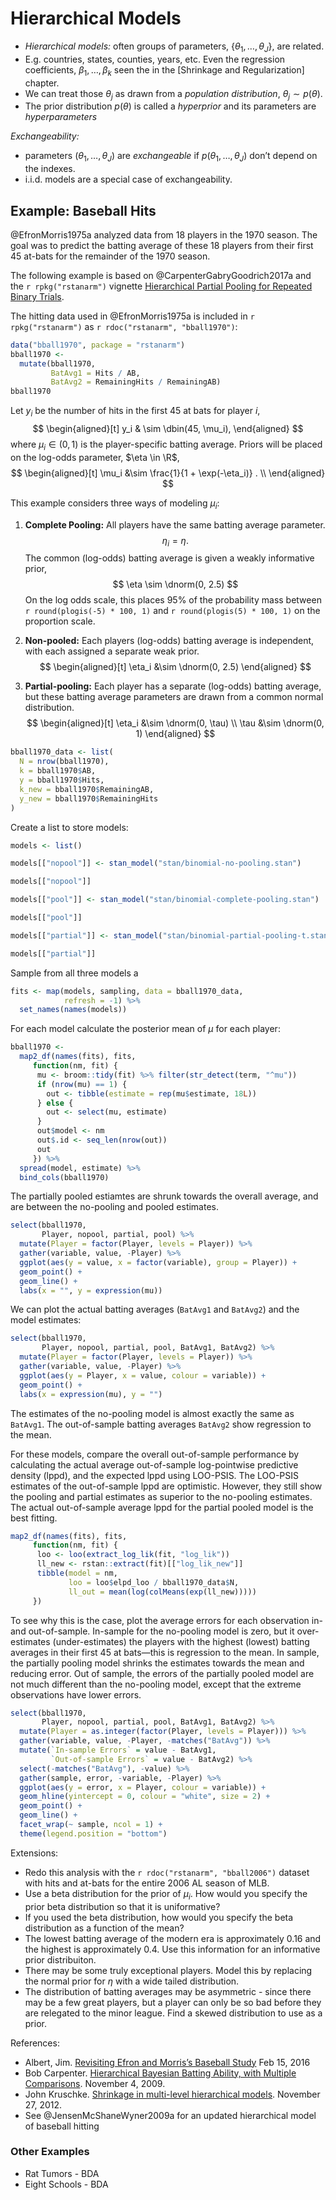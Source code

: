 # Hierarchical Models

- *Hierarchical models:* often groups of parameters, $\{\theta_1, \dots, \theta_J\}$, are related.
- E.g. countries, states, counties, years, etc. Even the regression coefficients, $\beta_1, \dots, \beta_k$ seen the in the [Shrinkage and Regularization] chapter.
- We can treat those $\theta_j$ as drawn from a *population distribution*, $\theta_j \sim p(\theta)$.
- The prior distribution $p(\theta)$ is called a *hyperprior* and its parameters are *hyperparameters*


*Exchangeability:*

- parameters $(\theta_1, \dots, \theta_J)$ are *exchangeable* if $p(\theta_1, \dots, \theta_J)$ don't depend on the indexes.
- i.i.d. models are a special case of exchangeability.


## Example: Baseball Hits

@EfronMorris1975a analyzed data from 18 players in the 1970 season.
The goal was to predict the batting average of these 18 players from their first 45 at-bats for the remainder of the 1970 season.

The following example is based on @CarpenterGabryGoodrich2017a and the `r rpkg("rstanarm")` vignette [Hierarchical Partial Pooling for Repeated Binary Trials](https://cran.r-project.org/web/packages/rstanarm/vignettes/pooling.html).


The hitting data used in @EfronMorris1975a is included in `r rpkg("rstanarm")` as `r rdoc("rstanarm", "bball1970")`:
```r
data("bball1970", package = "rstanarm")
bball1970 <-
  mutate(bball1970,
         BatAvg1 = Hits / AB,
         BatAvg2 = RemainingHits / RemainingAB)
bball1970
```

Let $y_i$ be the number of hits in the first 45 at bats for player $i$,
$$
\begin{aligned}[t]
y_i & \sim \dbin(45, \mu_i),
\end{aligned}
$$
where $\mu_i \in (0, 1)$ is the player-specific batting average.
Priors will be placed on the log-odds parameter, $\eta \in \R$,
$$
\begin{aligned}[t]
\mu_i &\sim \frac{1}{1 + \exp(-\eta_i)} . \\
\end{aligned}
$$

This example considers three ways of modeling $\mu_i$:


1. **Complete Pooling:** All players have the same batting average parameter.
    $$
    \eta_i = \eta .
    $$
    The common (log-odds) batting average is given a weakly informative prior,
    $$
    \eta \sim \dnorm(0, 2.5)
    $$
    On the log odds scale, this places 95% of the probability mass between `r round(plogis(-5) * 100, 1)` and `r round(plogis(5) * 100, 1)` on the proportion scale.
    
2. **Non-pooled:** Each players (log-odds) batting average is independent, with each assigned a separate weak prior.
    $$
    \begin{aligned}[t]
    \eta_i &\sim \dnorm(0, 2.5)
    \end{aligned}
    $$

3. **Partial-pooling:** Each player has a separate (log-odds) batting average, but these batting average parameters are drawn from a common normal distribution.
    $$
    \begin{aligned}[t]
    \eta_i &\sim \dnorm(0, \tau) \\
    \tau &\sim \dnorm(0, 1)
    \end{aligned}
    $$

```r
bball1970_data <- list(
  N = nrow(bball1970),
  k = bball1970$AB,
  y = bball1970$Hits,
  k_new = bball1970$RemainingAB,
  y_new = bball1970$RemainingHits
)
```
Create a list to store models:
```r
models <- list()
```

```r
models[["nopool"]] <- stan_model("stan/binomial-no-pooling.stan")
```
```r
models[["nopool"]]
```


```r
models[["pool"]] <- stan_model("stan/binomial-complete-pooling.stan")
```
```r
models[["pool"]]
```

```r
models[["partial"]] <- stan_model("stan/binomial-partial-pooling-t.stan")
```
```r
models[["partial"]]
```

Sample from all three models a
```r
fits <- map(models, sampling, data = bball1970_data,
            refresh = -1) %>%
  set_names(names(models))
```

For each model calculate the posterior mean of $\mu$ for each player:
```r
bball1970 <-
  map2_df(names(fits), fits, 
     function(nm, fit) {
      mu <- broom::tidy(fit) %>% filter(str_detect(term, "^mu"))
      if (nrow(mu) == 1) {
        out <- tibble(estimate = rep(mu$estimate, 18L))
      } else {
        out <- select(mu, estimate)
      }
      out$model <- nm
      out$.id <- seq_len(nrow(out))
      out
     }) %>%
  spread(model, estimate) %>%
  bind_cols(bball1970)
```
The partially pooled estiamtes are shrunk towards the overall average, and are between the no-pooling and pooled estimates.
```r
select(bball1970,
       Player, nopool, partial, pool) %>% 
  mutate(Player = factor(Player, levels = Player)) %>%
  gather(variable, value, -Player) %>%
  ggplot(aes(y = value, x = factor(variable), group = Player)) +
  geom_point() +
  geom_line() +
  labs(x = "", y = expression(mu))
```
We can plot the actual batting averages (`BatAvg1` and `BatAvg2`) and the model estimates:
```r
select(bball1970,
       Player, nopool, partial, pool, BatAvg1, BatAvg2) %>%
  mutate(Player = factor(Player, levels = Player)) %>%
  gather(variable, value, -Player) %>%
  ggplot(aes(y = Player, x = value, colour = variable)) +
  geom_point() +
  labs(x = expression(mu), y = "")
```
The estimates of the no-pooling model is almost exactly the same as `BatAvg1`.
The out-of-sample batting averages `BatAvg2` show regression to the mean.

For these models, compare the overall out-of-sample performance by calculating the actual average out-of-sample log-pointwise predictive density (lppd), and the expected lppd using LOO-PSIS.
The LOO-PSIS estimates of the out-of-sample lppd are optimistic.
However, they still show the pooling and partial estimates as superior to the no-pooling estimates.
The actual out-of-sample average lppd for the partial pooled model is the best fitting.
```r
map2_df(names(fits), fits, 
     function(nm, fit) {
      loo <- loo(extract_log_lik(fit, "log_lik"))
      ll_new <- rstan::extract(fit)[["log_lik_new"]]
      tibble(model = nm,
             loo = loo$elpd_loo / bball1970_data$N,
             ll_out = mean(log(colMeans(exp(ll_new)))))
     })
```

To see why this is the case, plot the average errors for each observation in- and out-of-sample.
In-sample for the no-pooling model is zero, but it over-estimates (under-estimates) the players with the highest (lowest) batting averages in their first 45 at bats---this is regression to the mean.
In sample, the partially pooling model shrinks the estimates towards the mean and 
reducing error.
Out of sample, the errors of the partially pooled model are not much different than the no-pooling model, except that the extreme observations have lower errors.
```r
select(bball1970,
       Player, nopool, partial, pool, BatAvg1, BatAvg2) %>% 
  mutate(Player = as.integer(factor(Player, levels = Player))) %>%
  gather(variable, value, -Player, -matches("BatAvg")) %>%
  mutate(`In-sample Errors` = value - BatAvg1,
         `Out-of-sample Errors` = value - BatAvg2) %>%
  select(-matches("BatAvg"), -value) %>%
  gather(sample, error, -variable, -Player) %>%
  ggplot(aes(y = error, x = Player, colour = variable)) +
  geom_hline(yintercept = 0, colour = "white", size = 2) +
  geom_point() +
  geom_line() +
  facet_wrap(~ sample, ncol = 1) +
  theme(legend.position = "bottom")
```

Extensions:

- Redo this analysis with the `r rdoc("rstanarm", "bball2006")` dataset with hits and at-bats for the entire 2006 AL season of MLB.
- Use a beta distribution for the prior of $\mu_i$. How would you specify the prior beta distribution so that it is uniformative?
- If you used the beta distribution, how would you specify the beta distribution as a function of the mean?
- The lowest batting average of the modern era is approximately 0.16 and the highest is approximately 0.4. Use this information for an informative prior distribuiton.
- There may be some truly exceptional players. Model this by replacing the normal prior for $\eta$ with a wide tailed distribution.
- The distribution of batting averages may be asymmetric - since there may be a few great players, but a player can only be so bad before they are relegated to the minor league. Find a skewed distribution to use as a prior.


References:

- Albert, Jim. [Revisiting Efron and Morris’s Baseball Study](https://baseballwithr.wordpress.com/2016/02/15/revisiting-efron-and-morriss-baseball-study/) Feb 15, 2016
- Bob Carpenter. [Hierarchical Bayesian Batting Ability, with Multiple Comparisons](https://lingpipe-blog.com/2009/11/04/hierarchicalbayesian-batting-ability-with-multiple-comparisons/). November 4, 2009.
- John Kruschke. [Shrinkage in multi-level hierarchical models](http://doingbayesiandataanalysis.blogspot.com/2012/11/shrinkage-in-multi-level-hierarchical.html). November 27, 2012.
- See @JensenMcShaneWyner2009a for an updated hierarchical model of baseball hitting

### Other Examples

- Rat Tumors - BDA
- Eight Schools - BDA

